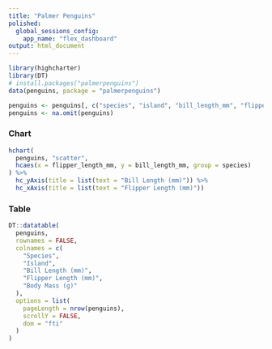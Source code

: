 ```yaml
---
title: "Palmer Penguins"
polished:
  global_sessions_config:
    app_name: "flex_dashboard"
output: html_document
---
```


```r
library(highcharter)
library(DT)
# install.packages("palmerpenguins")
data(penguins, package = "palmerpenguins")

penguins <- penguins[, c("species", "island", "bill_length_mm", "flipper_length_mm", "body_mass_g")]
penguins <- na.omit(penguins)
```

### Chart

```r
hchart(
  penguins, "scatter", 
  hcaes(x = flipper_length_mm, y = bill_length_mm, group = species)
) %>%
  hc_yAxis(title = list(text = "Bill Length (mm)")) %>%
  hc_xAxis(title = list(text = "Flipper Length (mm)")) 
```

### Table

```r
DT::datatable(
  penguins,
  rownames = FALSE,
  colnames = c(
    "Species",
    "Island",
    "Bill Length (mm)",
    "Flipper Length (mm)",
    "Body Mass (g)"
  ),
  options = list(
    pageLength = nrow(penguins),
    scrollY = FALSE,
    dom = "fti"
  )
)
```
